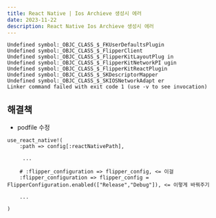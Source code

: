 ```yaml
---
title: React Native | Ios Archieve 생성시 에러
date: 2023-11-22
description: React Native Ios Archieve 생성시 에러
---
```


```
Undefined symbol:_OBJC_CLASS_$_FKUserDefaultsPlugin
Undefined symbol:_OBJC_CLASS_$_FlipperClient
Undefined symbol:_OBJC_CLASS_$_FlipperKitLayoutPlug in
Undefined symbol:_OBJC_CLASS_$_FlipperKitNetworkPI ugin
Undefined symbol:_OBJC_CLASS_$_FlipperKitReactPlugin
Undefined symbol:_OBJC_CLASS_$_SKDescriptorMapper
Undefined symbol:_OBJC_CLASS_$_SKIOSNetworkAdapt er
Linker command failed with exit code 1 (use -v to see invocation)
```

## 해결책

- podfile 수정

```
use_react_native!(
    :path => config[:reactNativePath],

     ...

    # :flipper_configuration => flipper_config, <= 이걸
    :flipper_configuration => flipper_config = FlipperConfiguration.enabled(["Release","Debug"]), <= 이렇게 바꿔주기

	...

)
```
